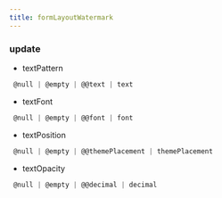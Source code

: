 ```yaml
---
title: formLayoutWatermark
---
```


### update

- textPattern
```js 
 @null | @empty | @@text | text
```
- textFont
```js 
 @null | @empty | @@font | font
```
- textPosition
```js 
 @null | @empty | @@themePlacement | themePlacement
```
- textOpacity
```js 
 @null | @empty | @@decimal | decimal
```

